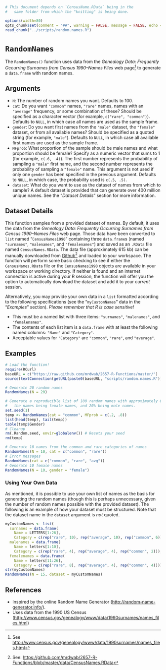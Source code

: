 
```r
# This document depends on `CensusName.RData` being in the
#   same folder from which the "knitting" is being done.
```



```r
options(width=80)
opts_chunk$set(comment = "##", warning = FALSE, message = FALSE, echo = TRUE, tidy = FALSE, size="small", cache.path = "cache/randomnames/")
read_chunk("../scripts/random.names.R")
```

# `RandomNames`

The `RandomNames()` function uses data from the *Genealogy Data: Frequently Occurring Surnames from Census 1990--Names Files* web page^[See [http://www.census.gov/genealogy/www/data/1990surnames/names_files.html](http://www.census.gov/genealogy/www/data/1990surnames/names_files.html)] to generate a `data.frame` with random names.

## Arguments

* `N`: The number of random names you want. Defaults to 100.
* `cat`: Do you want `"common"` names, `"rare"` names, names with an `"average"` frequency, or some combination of these? Should be specified as a character vector (for example, `c("rare", "common")`). Defaults to `NULL`, in which case all names are used as the sample frame.
* `gender`: Do you want first names from the `"male"` dataset, the `"female"` dataset, or from all available names? Should be specified as a quoted string (for example, `"male"`). Defaults to `NULL`, in which case all available first names are used as the sample frame.
* `MFprob`: What proportion of the sample should be male names and what proportion should be female? Specify as a numeric vector that sums to 1 (for example, `c(.6, .4)`). The first number represents the probability of sampling a `"male"` first name, and the second number represents the probability of sampling a `"female"` name. This argument is not used if only one `gender` has been specified in the previous argument. Defaults to `NULL`, in which case, the probability used is `c(.5, .5)`.
* `dataset`: What do you want to use as the dataset of names from which to sample? A default dataset is provided that can generate over 400 million unique names. See the "*Dataset Details*" section for more information.

## Dataset Details

This function samples from a provided dataset of names. By default, it uses the data from the *Genealogy Data: Frequently Occurring Surnames from Census 1990--Names Files* web page. Those data have been converted to `list` named "`CensusNames1990`" containing three `data.frame`s (named `"surnames"`, `"malenames"`, and `"femalenames"`) and saved as an `.RData` file named `CensusNames.RData`. The data file (approximately 615 kb) can be manually downloaded from [Github](https://github.com/mrdwab/2657-R-Functions/blob/master/data/CensusNames.RData)^[See: [https://github.com/mrdwab/2657-R-Functions/blob/master/data/CensusNames.RData](https://github.com/mrdwab/2657-R-Functions/blob/master/data/CensusNames.RData)] and loaded to your workspace. The function will perform some basic checking to see if either the `CensusNames.RData` file or the `CensusNames1990` objects are available in your workspace or working directory. If neither is found and an internet connection is active during your R session, the function will offer you the option to automatically download the dataset and add it to your *current* session.

Alternatively, you may provide your own data in a `list` formatted according to the following specifications (see the "`myCustomNames`" data in the "*Examples*" section). *Please remember that R is case sensitive!*

* This must be a named list with three items: `"surnames"`, `"malenames"`, and `"femalenames"`. 
* The contents of each list item is a `data.frame` with at least the following named columns: `"Name"` and `"Category"`.
* Acceptable values for `"Category"` are `"common"`, `"rare"`, and `"average"`.

## Examples

```r
# Load the function!
require(RCurl)
baseURL = c("https://raw.github.com/mrdwab/2657-R-Functions/master/")
source(textConnection(getURL(paste0(baseURL, "scripts/random.names.R"))))

# Generate 20 random names
RandomNames(N = 20)

# Generate a reproducible list of 100 random names with approximately 80% of
#   the names being female names, and 20% being male names.
set.seed(1)
temp <- RandomNames(cat = "common", MFprob = c(.2, .8))
list(head(temp), tail(temp))
table(temp$Gender)
# Cleanup
rm(.Random.seed, envir=globalenv()) # Resets your seed
rm(temp)

# Generate 10 names from the common and rare categories of names
RandomNames(N = 10, cat = c("common", "rare"))
# Error messages
RandomNames(cat = c("common", "rare", "avg"))
# Generate 10 female names
RandomNames(N = 10, gender = "female")
```

### Using Your Own Data

As mentioned, it is possible to use your own list of names as the basis for generating the random names (though this is perhaps unnecessary, given the number of random names possible with the provided dataset). The following is an example of how your dataset must be structured. Note that the dataset name in the `dataset` argument is *not* quoted.

```r
myCustomNames <- list(
  surnames = data.frame(
    Name = LETTERS[1:26], 
    Category = c(rep("rare", 10), rep("average", 10), rep("common", 6))),
  malenames = data.frame(
    Name = letters[1:10], 
    Category = c(rep("rare", 4), rep("average", 4), rep("common", 2))),
  femalenames = data.frame(
    Name = letters[11:26],
    Category = c(rep("rare", 8), rep("average", 4), rep("common", 4))))
str(myCustomNames)
RandomNames(N = 15, dataset = myCustomNames)
```

## References

* Inspired by the online Random Name Generator ([http://random-name-generator.info/](http://random-name-generator.info/)). 
* Uses data from the 1990 US Census ([http://www.census.gov/genealogy/www/data/1990surnames/names_files.html](http://www.census.gov/genealogy/www/data/1990surnames/names_files.html))

\cleardoublepage